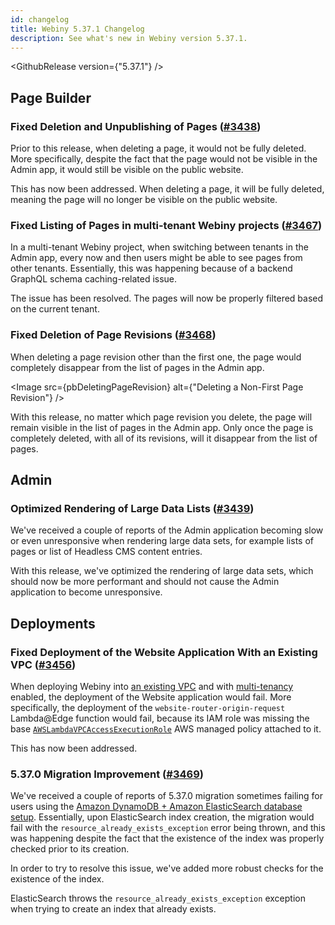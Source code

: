 ```yaml
---
id: changelog
title: Webiny 5.37.1 Changelog
description: See what's new in Webiny version 5.37.1.
---
```



<GithubRelease version={"5.37.1"} />

## Page Builder

### Fixed Deletion and Unpublishing of Pages ([#3438](https://github.com/webiny/webiny-js/pull/3438))

Prior to this release, when deleting a page, it would not be fully deleted. More specifically, despite the fact that the page would not be visible in the Admin app, it would still be visible on the public website.

This has now been addressed. When deleting a page, it will be fully deleted, meaning the page will no longer be visible on the public website.

### Fixed Listing of Pages in multi-tenant Webiny projects  ([#3467](https://github.com/webiny/webiny-js/pull/3467))

In a multi-tenant Webiny project, when switching between tenants in the Admin app, every now and then users might be able to see pages from other tenants. Essentially, this was happening because of a backend GraphQL schema caching-related issue.

The issue has been resolved. The pages will now be properly filtered based on the current tenant.

### Fixed Deletion of Page Revisions  ([#3468](https://github.com/webiny/webiny-js/pull/3468))

When deleting a page revision other than the first one, the page would completely disappear from the list of pages in the Admin app. 

<Image src={pbDeletingPageRevision} alt={"Deleting a Non-First Page Revision"} />

With this release, no matter which page revision you delete, the page will remain visible in the list of pages in the Admin app. Only once the page is completely deleted, with all of its revisions, will it disappear from the list of pages.

## Admin

### Optimized Rendering of Large Data Lists ([#3439](https://github.com/webiny/webiny-js/pull/3439))

We've received a couple of reports of the Admin application becoming slow or even unresponsive when rendering large data sets, for example lists of pages or list of Headless CMS content entries.

With this release, we've optimized the rendering of large data sets, which should now be more performant and should not cause the Admin application to become unresponsive.

## Deployments

### Fixed Deployment of the Website Application With an Existing VPC ([#3456](https://github.com/webiny/webiny-js/pull/3456))

When deploying Webiny into [an existing VPC](/docs/{version}/enterprise/use-existing-amazon-vpc) and with [multi-tenancy](/docs/{version}/enterprise/multi-tenancy) enabled, the deployment of the Website application would fail. More specifically, the deployment of the `website-router-origin-request` Lambda@Edge function would fail, because its IAM role was missing the base [`AWSLambdaVPCAccessExecutionRole`](https://docs.aws.amazon.com/aws-managed-policy/latest/reference/AWSLambdaVPCAccessExecutionRole.html) AWS managed policy attached to it.

This has now been addressed. 

### 5.37.0 Migration Improvement ([#3469](https://github.com/webiny/webiny-js/pull/3469))

We've received a couple of reports of 5.37.0 migration sometimes failing for users using the [Amazon DynamoDB + Amazon ElasticSearch database setup](/docs/architecture/introduction#different-database-setups). Essentially, upon ElasticSearch index creation, the migration would fail with the `resource_already_exists_exception` error being thrown, and this was happening despite the fact that the existence of the index was properly checked prior to its creation.

In order to try to resolve this issue, we've added more robust checks for the existence of the index.

<Alert type="info">

  ElasticSearch throws the `resource_already_exists_exception` exception when trying to create an index that already exists.

</Alert>









